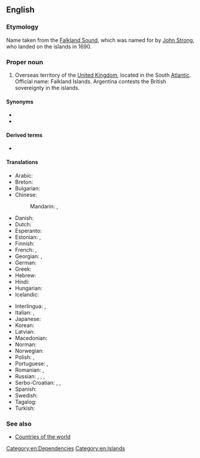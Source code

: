 ==English==
{{wikipedia}}

===Etymology===
Name taken from the [[Falkland Sound]], which was named for {{w|Viscount Falkland}} by [[w:John Strong (mariner)|John Strong]], who landed on the islands in 1690.

===Proper noun===
{{en-proper noun|head=the [[Falkland]] [[island|Islands]]}} {{g|p}}

# Overseas territory of the [[United Kingdom]], located in the South [[Atlantic]]. Official name: Falkland Islands. Argentina contests the British sovereignty in the islands.

====Synonyms====
* {{l|en|Falklands}}
* {{l|en|Malvinas}}

====Derived terms====
* {{l|en|Falkland Islander}}

====Translations====
{{trans-top|overseas territory of the UK in the South Atlantic}}
* Arabic: {{t|ar|جُزُر فُوكْلَانْد|f-p|tr=juzur foklānd}}
* Breton: {{t|br|inizi Falkland}}
* Bulgarian: {{t|bg|Малви́нски о́строви|m-p}}
* Chinese:
*: Mandarin: {{t+|cmn|福克蘭群島|sc=Hani}}, {{t+|cmn|福克兰群岛|tr=Fúkèlán qúndǎo|sc=Hani}}
* Danish: {{t+|da|Falklandsøerne|p}}
* Dutch: {{t+|nl|Falklandeilanden|p}}
* Esperanto: {{t|eo|Falklandoj}}
* Estonian: {{t|et|[[Falklandi]] [[saared]]}}, {{t|et|[[Malviini]] [[saared]]}}
* Finnish: {{t+|fi|Falklandinsaaret}}
* French: {{t+|fr|Malouines|f-p}}, {{t+|fr|îles Falkland|f-p}}
* Georgian: {{t|ka|ფოლკლენდის კუნძულები}}, {{t|ka|მალვინის კუნძულები}}
* German: {{t+|de|Falklandinseln|p}}
* Greek: {{t+|el|Νήσοι Φώκλαντ|f-p}}
* Hebrew: {{t|he|איי פוקלנד|p|tr=iyey foklend|sc=Hebr}}
* Hindi: {{t+|hi|माल्विनास द्वीपसमूह|m}}
* Hungarian: {{t+|hu|Falkland-szigetek}}
* Icelandic: {{t|is|Falklandseyjar|f-p}}
{{trans-mid}}
* Interlingua: {{t|ia|Falklands}}, {{t|ia|Malvinas}}
* Italian: {{t|it|isole Falkland|f-p}}, {{t|it|isole Malvine|f-p}}
* Japanese: {{t|ja|フォークランド諸島|tr=Fōkurando-shotō|sc=Jpan}}
* Korean: {{t+|ko|^포클랜드 제도}}
* Latvian: {{t|lv|Folklenda Salas|f-p}}
* Macedonian: {{t|mk|Фолкландски Острови|m-p}}
* Norman: {{t|nrf|Îles Falkland|f-p}}
* Norwegian: {{t|no|Falklandsøyene}}
* Polish: {{t+|pl|Falklandy}}, {{t+|pl|Malwiny}}
* Portuguese: {{t|pt|ilhas Falkland|f-p}}, {{t|pt|ilhas Malvinas|f-p}}
* Romanian: {{t|ro|Insulele Falkland}}, {{t|ro|Insulele Malvine|f-p}}
* Russian: {{t|ru|Фолкле́ндские острова́|m-p}}, {{t|ru|Фолкле́нды|m-p}}, {{t|ru|Мальви́нские острова́|m-p}}, {{t|ru|Мальви́ны|m-p}}
* Serbo-Croatian: {{t|sh|Folklandska ostrva|n-p}}, {{t|sh|Malvinska ostrva|n-p}}, {{t|sh|Falklandski Otoci}}
* Spanish: {{t|es|islas Malvinas|f-p}}
* Swedish: {{t+|sv|Falklandsöarna}}
* Tagalog: {{t|tl|Mga Pulong Malbinas}}
* Turkish: {{t+|tr|Falkland Adaları}}
{{trans-bottom}}

===See also===
* [[Appendix:Countries of the world|Countries of the world]]

[[Category:en:Dependencies]]
[[Category:en:Islands]]